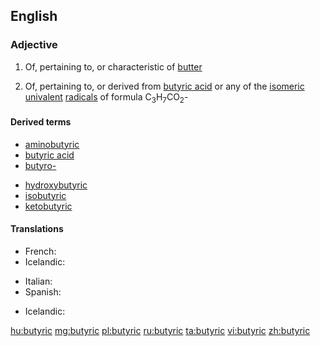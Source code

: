 ==English==

===Adjective===
{{en-adj}}

# {{label|en|rare}} Of, pertaining to, or characteristic of [[butter]]
# {{label|en|organic chemistry}} Of, pertaining to, or derived from [[butyric acid]] or any of the [[isomeric]] [[univalent]] [[radical]]s of formula C<sub>3</sub>H<sub>7</sub>CO<sub>2</sub>-

====Derived terms====
{{der-top}}
* [[aminobutyric]]
* [[butyric acid]]
* [[butyro-]]
{{der-mid}}
* [[hydroxybutyric]]
* [[isobutyric]]
* [[ketobutyric]]
{{der-bottom}}

====Translations====
{{trans-top|of or pertaining to butter}}
* French: {{t+|fr|butyreux}}
* Icelandic: {{t|is|smjör-}}
{{trans-mid}}
* Italian: {{t|it|butirrico|m}}
* Spanish: {{t+|es|mantecoso|m}}
{{trans-bottom}}

{{trans-top|of or derived from butyric acid}}
* Icelandic: {{t|is|smjör-}}
{{trans-mid}}
{{trans-bottom}}

[[hu:butyric]]
[[mg:butyric]]
[[pl:butyric]]
[[ru:butyric]]
[[ta:butyric]]
[[vi:butyric]]
[[zh:butyric]]